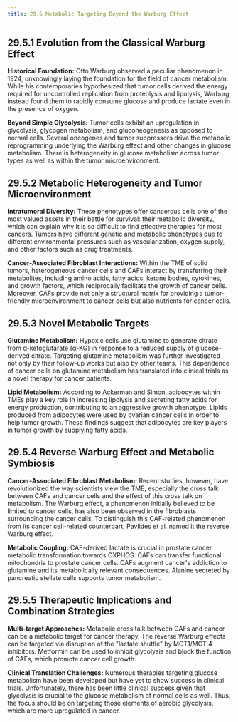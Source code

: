 ```yaml
---
title: 29.5 Metabolic Targeting Beyond the Warburg Effect
---
```





## 29.5.1 Evolution from the Classical Warburg Effect

**Historical Foundation:**
Otto Warburg observed a peculiar phenomenon in 1924, unknowingly laying the foundation for the field of cancer metabolism. While his contemporaries hypothesized that tumor cells derived the energy required for uncontrolled replication from proteolysis and lipolysis, Warburg instead found them to rapidly consume glucose and produce lactate even in the presence of oxygen.

**Beyond Simple Glycolysis:**
Tumor cells exhibit an upregulation in glycolysis, glycogen metabolism, and gluconeogenesis as opposed to normal cells. Several oncogenes and tumor suppressors drive the metabolic reprogramming underlying the Warburg effect and other changes in glucose metabolism. There is heterogeneity in glucose metabolism across tumor types as well as within the tumor microenvironment.

## 29.5.2 Metabolic Heterogeneity and Tumor Microenvironment

**Intratumoral Diversity:**
These phenotypes offer cancerous cells one of the most valued assets in their battle for survival: their metabolic diversity, which can explain why it is so difficult to find effective therapies for most cancers. Tumors have different genetic and metabolic phenotypes due to different environmental pressures such as vascularization, oxygen supply, and other factors such as drug treatments.

**Cancer-Associated Fibroblast Interactions:**
Within the TME of solid tumors, heterogeneous cancer cells and CAFs interact by transferring their metabolites, including amino acids, fatty acids, ketone bodies, cytokines, and growth factors, which reciprocally facilitate the growth of cancer cells. Moreover, CAFs provide not only a structural matrix for providing a tumor-friendly microenvironment to cancer cells but also nutrients for cancer cells.

## 29.5.3 Novel Metabolic Targets

**Glutamine Metabolism:**
Hypoxic cells use glutamine to generate citrate from α-ketoglutarate (α-KG) in response to a reduced supply of glucose-derived citrate. Targeting glutamine metabolism was further investigated not only by their follow-up works but also by other teams. This dependence of cancer cells on glutamine metabolism has translated into clinical trials as a novel therapy for cancer patients.

**Lipid Metabolism:**
According to Ackerman and Simon, adipocytes within TMEs play a key role in increasing lipolysis and secreting fatty acids for energy production, contributing to an aggressive growth phenotype. Lipids produced from adipocytes were used by ovarian cancer cells in order to help tumor growth. These findings suggest that adipocytes are key players in tumor growth by supplying fatty acids.

## 29.5.4 Reverse Warburg Effect and Metabolic Symbiosis

**Cancer-Associated Fibroblast Metabolism:**
Recent studies, however, have revolutionized the way scientists view the TME, especially the cross talk between CAFs and cancer cells and the effect of this cross talk on metabolism. The Warburg effect, a phenomenon initially believed to be limited to cancer cells, has also been observed in the fibroblasts surrounding the cancer cells. To distinguish this CAF-related phenomenon from its cancer cell-related counterpart, Pavlides et al. named it the reverse Warburg effect.

**Metabolic Coupling:**
CAF-derived lactate is crucial in prostate cancer metabolic transformation towards OXPHOS. CAFs can transfer functional mitochondria to prostate cancer cells. CAFs augment cancer's addiction to glutamine and its metabolically relevant consequences. Alanine secreted by pancreatic stellate cells supports tumor metabolism.

## 29.5.5 Therapeutic Implications and Combination Strategies

**Multi-target Approaches:**
Metabolic cross talk between CAFs and cancer can be a metabolic target for cancer therapy. The reverse Warburg effects can be targeted via disruption of the "lactate shuttle" by MCT1/MCT 4 inhibitors. Metformin can be used to inhibit glycolysis and block the function of CAFs, which promote cancer cell growth.

**Clinical Translation Challenges:**
Numerous therapies targeting glucose metabolism have been developed but have yet to show success in clinical trials. Unfortunately, there has been little clinical success given that glycolysis is crucial to the glucose metabolism of normal cells as well. Thus, the focus should be on targeting those elements of aerobic glycolysis, which are more upregulated in cancer.
